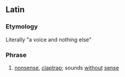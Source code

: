 ==Latin==

===Etymology===
Literally "a voice and nothing else"

===Phrase===
{{infl|la|phrase|head=[[vox#Latin|vōx]] [[et#Latin|et]] [[praeterea|praetereā]] [[nihil#Latin|nihil]]}}

# [[nonsense]], [[claptrap]]; sounds [[without]] [[sense]]